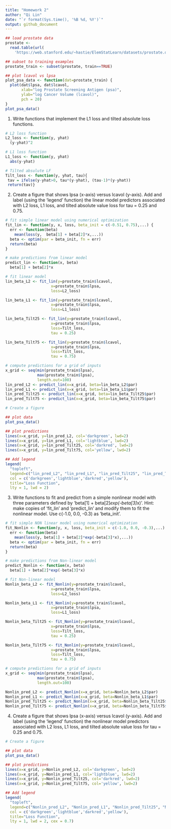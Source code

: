 ```yaml
---
title: "Homework 2"
author: "Qi Lin"
date: "`r format(Sys.time(), '%B %d, %Y')`"
output: github_document
---
```


```r
## load prostate data
prostate <- 
  read.table(url(
    'https://web.stanford.edu/~hastie/ElemStatLearn/datasets/prostate.data'))

## subset to training examples
prostate_train <- subset(prostate, train==TRUE)

## plot lcavol vs lpsa
plot_psa_data <- function(dat=prostate_train) {
  plot(dat$lpsa, dat$lcavol,
       xlab="log Prostate Screening Antigen (psa)",
       ylab="log Cancer Volume (lcavol)",
       pch = 20)
}
plot_psa_data()
```

1. Write functions that implement the L1 loss and tilted absolute loss functions.
```r
# L2 loss function
L2_loss <- function(y, yhat)
  (y-yhat)^2

# L1 loss function
L1_loss <- function(y, yhat)
  abs(y-yhat)

# Tilted absulute LF
Tilt_loss <- function(y, yhat, tau){
 tav = ifelse(y-yhat>0, tau*(y-yhat), (tau-1)*(y-yhat))
 return(tav)}
```

2. Create a figure that shows lpsa (x-axis) versus lcavol (y-axis). Add and label (using the 'legend' function) the linear model predictors associated with L2 loss, L1 loss, and tilted absolute value loss for tau = 0.25 and 0.75.
```r
# fit simple linear model using numerical optimization
fit_lin <- function(y, x, loss, beta_init = c(-0.51, 0.75),...) {
  err <- function(beta)
    mean(loss(y,  beta[1] + beta[2]*x,...))
  beta <- optim(par = beta_init, fn = err)
  return(beta)
}

# make predictions from linear model
predict_lin <- function(x, beta)
  beta[1] + beta[2]*x

# fit linear model
lin_beta_L2 <- fit_lin(y=prostate_train$lcavol,
                    x=prostate_train$lpsa,
                    loss=L2_loss)

lin_beta_L1 <- fit_lin(y=prostate_train$lcavol,
                    x=prostate_train$lpsa,
                    loss=L1_loss)

lin_beta_Tilt25 <- fit_lin(y=prostate_train$lcavol,
                    x=prostate_train$lpsa,
                    loss=Tilt_loss,
                    tau = 0.25)

lin_beta_Tilt75 <- fit_lin(y=prostate_train$lcavol,
                    x=prostate_train$lpsa,
                    loss=Tilt_loss,
                    tau = 0.75)

# compute predictions for a grid of inputs
x_grid <- seq(min(prostate_train$lpsa),
              max(prostate_train$lpsa),
              length.out=100)
lin_pred_L2 <- predict_lin(x=x_grid, beta=lin_beta_L2$par)
lin_pred_L1 <- predict_lin(x=x_grid, beta=lin_beta_L1$par)
lin_pred_Tilt25 <- predict_lin(x=x_grid, beta=lin_beta_Tilt25$par)
lin_pred_Tilt75 <- predict_lin(x=x_grid, beta=lin_beta_Tilt75$par)

# Create a figure

## plot data
plot_psa_data()

## plot predictions
lines(x=x_grid, y=lin_pred_L2, col='darkgreen', lwd=2)
lines(x=x_grid, y=lin_pred_L1, col='lightblue', lwd=2)
lines(x=x_grid, y=lin_pred_Tilt25, col='darkred', lwd=2)
lines(x=x_grid, y=lin_pred_Tilt75, col='yellow', lwd=2)

## Add legend
legend(
  "topleft",
  legend=c("lin_pred_L2", "lin_pred_L1", "lin_pred_Tilt25", "lin_pred_Tilt75"),
  col = c('darkgreen','lightblue','darkred','yellow'),
  title="Loss Function",
  lty = 1, lwd = 2)

```

3. Write functions to fit and predict from a simple nonlinear model with three parameters defined by 'beta[1] + beta[2]*exp(-beta[3]*x)'. Hint: make copies of 'fit_lin' and 'predict_lin' and modify them to fit the nonlinear model. Use c(-1.0, 0.0, -0.3) as 'beta_init'.
```r
# fit simple NON linear model using numerical optimization
fit_Nonlin <- function(y, x, loss, beta_init = c(-1.0, 0.0, -0.3),...) {
  err <- function(beta)
    mean(loss(y, beta[1] + beta[2]*exp(-beta[3]*x),...))
  beta <- optim(par = beta_init, fn = err)
  return(beta)
}

# make predictions from Non-linear model
predict_Nonlin <- function(x, beta)
  beta[1] + beta[2]*exp(-beta[3]*x)

# fit Non-linear model
Nonlin_beta_L2 <- fit_Nonlin(y=prostate_train$lcavol,
                    x=prostate_train$lpsa,
                    loss=L2_loss)

Nonlin_beta_L1 <- fit_Nonlin(y=prostate_train$lcavol,
                    x=prostate_train$lpsa,
                    loss=L1_loss)

Nonlin_beta_Tilt25 <- fit_Nonlin(y=prostate_train$lcavol,
                    x=prostate_train$lpsa,
                    loss=Tilt_loss,
                    tau = 0.25)

Nonlin_beta_Tilt75 <- fit_Nonlin(y=prostate_train$lcavol,
                    x=prostate_train$lpsa,
                    loss=Tilt_loss,
                    tau = 0.75)

# compute predictions for a grid of inputs
x_grid <- seq(min(prostate_train$lpsa),
              max(prostate_train$lpsa),
              length.out=100)

Nonlin_pred_L2 <- predict_Nonlin(x=x_grid, beta=Nonlin_beta_L2$par)
Nonlin_pred_L1 <- predict_Nonlin(x=x_grid, beta=Nonlin_beta_L1$par)
Nonlin_pred_Tilt25 <- predict_Nonlin(x=x_grid, beta=Nonlin_beta_Tilt25$par)
Nonlin_pred_Tilt75 <- predict_Nonlin(x=x_grid, beta=Nonlin_beta_Tilt75$par)
```

4. Create a figure that shows lpsa (x-axis) versus lcavol (y-axis). Add and label (using the 'legend' function) the nonlinear model predictors associated with L2 loss, L1 loss, and tilted absolute value loss for tau = 0.25 and 0.75.
```r
# Create a figure

## plot data
plot_psa_data()

## plot predictions
lines(x=x_grid, y=Nonlin_pred_L2, col='darkgreen', lwd=2)
lines(x=x_grid, y=Nonlin_pred_L1, col='lightblue', lwd=2)
lines(x=x_grid, y=Nonlin_pred_Tilt25, col='darkred', lwd=2)
lines(x=x_grid, y=Nonlin_pred_Tilt75, col='yellow', lwd=2)

## Add legend
legend(
  "topleft",
  legend=c("Nonlin_pred_L2", "Nonlin_pred_L1", "Nonlin_pred_Tilt25", "Nonlin_pred_Tilt75"),
  col = c('darkgreen','lightblue','darkred','yellow'),
  title="Loss Function",
  lty = 1, lwd = 2, cex = 0.7)
```



